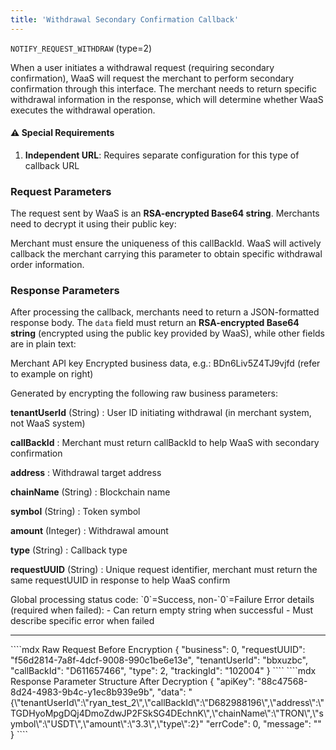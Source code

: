 ```yaml
---
title: 'Withdrawal Secondary Confirmation Callback'
---
```


`NOTIFY_REQUEST_WITHDRAW` (type=2)

When a user initiates a withdrawal request (requiring secondary confirmation), WaaS will request the merchant to perform secondary confirmation through this interface. The merchant needs to return specific withdrawal information in the response, which will determine whether WaaS executes the withdrawal operation.

#### ⚠️ Special Requirements
1. **Independent URL**: Requires separate configuration for this type of callback URL

### Request Parameters
The request sent by WaaS is an **RSA-encrypted Base64 string**. Merchants need to decrypt it using their public key:

<ResponseField name="Withdrawal Secondary Confirmation Request Parameters" type="object">

<Expandable title="View Full Parameter List">

<ResponseField name="callBackId" type="String" required="Yes" example="D611657466">
Merchant must ensure the uniqueness of this callBackId. WaaS will actively callback the merchant carrying this parameter to obtain specific withdrawal order information.
</ResponseField>

</Expandable>
</ResponseField>

### Response Parameters
After processing the callback, merchants need to return a JSON-formatted response body. The `data` field must return an **RSA-encrypted Base64 string** (encrypted using the public key provided by WaaS), while other fields are in plain text:

<ResponseField name="Withdrawal Callback Response Parameters" type="object">

<Expandable title="View Full Parameter List">

<ResponseField name="apiKey" type="String" required="Yes" example="88c47568-8d24-4983-9b4c-y1ec8b939e9b">
Merchant API key
</ResponseField>

<ResponseField name="data" type="String" required="Yes" example="BDn6Liv5Z4TJ9vjfdRiuq1gaQJuODth3zlC4...">
Encrypted business data, e.g.: BDn6Liv5Z4TJ9vjfd (refer to example on right)

Generated by encrypting the following raw business parameters:

**tenantUserId** (String) : User ID initiating withdrawal (in merchant system, not WaaS system)

**callBackId** : Merchant must return callBackId to help WaaS with secondary confirmation

**address** : Withdrawal target address

**chainName** (String) : Blockchain name

**symbol** (String) : Token symbol

**amount** (Integer) : Withdrawal amount

**type** (String) : Callback type

**requestUUID** (String) : Unique request identifier, merchant must return the same requestUUID in response to help WaaS confirm
</ResponseField>

<ResponseField name="errCode" type="Integer" required="Yes" example="0">
Global processing status code:
`0`=Success, non-`0`=Failure
</ResponseField>

<ResponseField name="message" type="String" required="Yes" example="">
Error details (required when failed):
- Can return empty string when successful
- Must describe specific error when failed
</ResponseField>

</Expandable>

</ResponseField>

---

<RequestExample>
````mdx Raw Request Before Encryption
{
  "business": 0,
  "requestUUID": "f56d2814-7a8f-4dcf-9008-990c1be6e13e",
  "tenantUserId": "bbxuzbc",
  "callBackId": "D611657466",
  "type": 2,
  "trackingId": "102004"
}
````
</RequestExample>


<ResponseExample>
````mdx  Response Parameter Structure After Decryption
{
  "apiKey": "88c47568-8d24-4983-9b4c-y1ec8b939e9b",
  "data": "{\"tenantUserId\":\"ryan_test_2\",\"callBackId\":\"D682988196\",\"address\":\"TGDHyoMpgDQj4DmoZdwJP2FSkSG4DEchnK\",\"chainName\":\"TRON\",\"symbol\":\"USDT\",\"amount\":\"3.3\",\"type\":2}"
  "errCode": 0,
  "message": ""
}
````
</ResponseExample>
